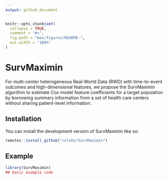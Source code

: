 ```yaml
---
output: github_document
---
```


<!-- README.md is generated from README.Rmd. Please edit that file -->

```r
knitr::opts_chunk$set(
  collapse = TRUE,
  comment = "#>",
  fig.path = "man/figures/README-",
  out.width = "100%"
)
```

# SurvMaximin

<!-- badges: start -->
<!-- badges: end -->

For multi-center heterogeneous Real-World Data (RWD) with time-to-event outcomes and high-dimensional features, we propose the SurvMaximin algorithm to estimate Cox model feature coefficients for a target population by borrowing summary information from a set of health care centers without sharing patient-level information.

## Installation

You can install the development version of SurvMaximin like so:

``` r
remotes::install_github("celehs/SurvMaximin")
```

## Example

```r
library(SurvMaximin)
## basic example code
```


